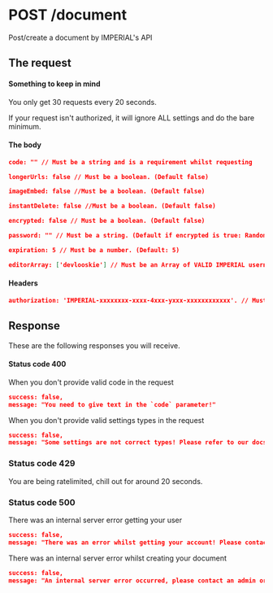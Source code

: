 # POST /document

Post/create a document by IMPERIAL's API

## The request


#### Something to keep in mind

<Callout>You only get 30 requests every 20 seconds.</Callout>

<Callout>
  If your request isn't authorized, it will ignore ALL settings and do the bare
  minimum.
</Callout>

#### The body

```json
code: "" // Must be a string and is a requirement whilst requesting

longerUrls: false // Must be a boolean. (Default false)

imageEmbed: false //Must be a boolean. (Default false)

instantDelete: false //Must be a boolean. (Default false)

encrypted: false // Must be a boolean. (Default false)

password: "" // Must be a string. (Default if encrypted is true: Randomly generated password. Default if encrypted is false: null)

expiration: 5 // Must be a number. (Default: 5)

editorArray: ['devlooskie'] // Must be an Array of VALID IMPERIAL usernames. (Default: [])
```

#### Headers

```json
authorization: 'IMPERIAL-xxxxxxxx-xxxx-4xxx-yxxx-xxxxxxxxxxxx'. // Must be a string. (Default: null)
```

## Response

These are the following responses you will receive.

#### Status code 400

When you don't provide valid code in the request

```json
success: false,
message: "You need to give text in the `code` parameter!"
```

When you don't provide valid settings types in the request

```json
success: false,
message: "Some settings are not correct types! Please refer to our docs at https://docs.imperialb.in/"
```

### Status code 429

You are being ratelimited, chill out for around 20 seconds.

### Status code 500

There was an internal server error getting your user

```json
success: false,
message: "There was an error whilst getting your account! Please contact an admin!"
```

There was an internal server error whilst creating your document

```json
success: false,
message: "An internal server error occurred, please contact an admin or developer"
```
